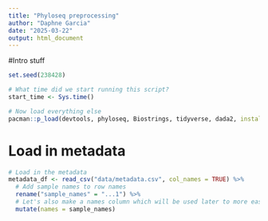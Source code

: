 ```yaml
---
title: "Phyloseq preprocessing"
author: "Daphne Garcia"
date: "2025-03-22"
output: html_document
---
```


#Intro stuff
```r
set.seed(238428)

# What time did we start running this script? 
start_time <- Sys.time()

# Now load everything else 
pacman::p_load(devtools, phyloseq, Biostrings, tidyverse, dada2, install = FALSE)
```

# Load in metadata
```r
# Load in the metadata
metadata_df <- read_csv("data/metadata.csv", col_names = TRUE) %>%
  # Add sample names to row names 
  rename("sample_names" = "...1") %>%
  # Let's also make a names column which will be used later to more easily access our sample names 
  mutate(names = sample_names)
```

